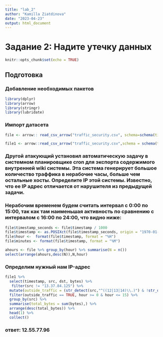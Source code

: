 ---
title: "lab_2"
author: "Kamilla Ziatdinova"
date: "2023-04-23"
output: html_document
---
# Задание 2: Надите утечку данных

```{r setup, include=FALSE}
knitr::opts_chunk$set(echo = TRUE)
```

## Подготовка 
### Добавление необходимых пакетов
```{r}
library(dplyr)
library(arrow)
library(stringr)
library(lubridate)
```

### Импорт датасета
```{r}
file <- arrow:: read_csv_arrow("traffic_security.csv", schema=schema(timestamp=int64(),src=utf8(),dst=utf8(),port=int32(),bytes=int32()))
```

```{r,warning=FALSE, message=FALSE, error=FALSE}
file1 <- arrow::read_csv_arrow("traffic_security.csv",schema = schema(timestamp=int64(),src=utf8(),dst=utf8(),port=uint32(),bytes=uint32()))
```
 

### Другой атакующий установил автоматическую задачу в системном планировщике cron для экспорта содержимого внутренней wiki системы. Эта система генерирует большое количество траффика в нерабочие часы, больше чем остальные хосты. Определите IP этой системы. Известно, что ее IP адрес отличается от нарушителя из предыдущей задачи.

###  Нерабочим временем будем считать интервал с 0:00 по 15:00, так как там наименьшая активность по сравнению с интервалом с 16:00 по 24:00, что видно ниже:

```{r}
file$timestamp_seconds <- file$timestamp / 1000
file$timestamp <- as.POSIXct(file$timestamp_seconds, origin = "1970-01-01", tz = "Europe/Moscow")
file$hour <-  format(file$timestamp, format = "%H")
file$minutes <- format(file$timestamp, format = "%M")
```

```{r}
ahours <- file %>% group_by(hour) %>% summarise(N = n())
select(arrange(ahours,desc(N)),N,hour)
```

### Определим нужный нам IP-адрес 

```{r}
file1 %>%
  select(timestamp, src, dst, bytes) %>%
   filter(src != "13.37.84.125") %>%
  mutate(outside_traffic = (str_detect(src,"^((12|13|14)\\.)") & !str_detect(dst,"^((12|13|14)\\.)")), hour = hour(as_datetime(timestamp/1000))) %>%
  filter(outside_traffic == TRUE, hour >= 0 & hour <= 15) %>%
  group_by(src) %>%
  summarise(total_bytes = sum(bytes),) %>%
  arrange(desc(total_bytes)) %>%
  head(1) %>%
  collect()
```

### ответ: 12.55.77.96 
